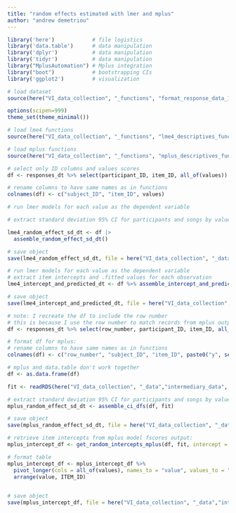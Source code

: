 ```yaml
---
title: "random effects estimated with lmer and mplus"
author: "andrew demetriou"
---
```


```r
library('here')            # file logistics
library('data.table')      # data manipulation
library('dplyr')           # data manipulation
library('tidyr')           # data manipulation
library("MplusAutomation") # Mplus integration
library("boot")            # bootstrapping CIs
library('ggplot2')         # visualization

# load dataset
source(here("VI_data_collection", "_functions", "format_response_data_1.1.R"))

options(scipen=999)
theme_set(theme_minimal())
```


```r
# load lme4 functions
source(here("VI_data_collection", "_functions", "lme4_descriptives_function_1.7.R"))

# load mplus functions
source(here("VI_data_collection", "_functions", "mplus_descriptives_function_1.6.R"))
```

```r
# select only ID columns and values scores
df <- responses_dt %>% select(participant_ID, item_ID, all_of(values))

# rename columns to have same names as in functions
colnames(df) <- c("subject_ID", "item_ID", values)
```

```r
# run lmer models for each value as the dependent variable 

# extract standard deviation 95% CI for participants and songs by value

lme4_random_effect_sd_dt <- df |> 
  assemble_random_effect_sd_dt()

# save object
save(lme4_random_effect_sd_dt, file = here("VI_data_collection", "_data","intermediary_data", "lme4_random_effect_sd_dt.RDS"))
```

```r
# run lmer models for each value as the dependent variable 
# extract item intercepts and .fitted values for each observation
lme4_intercept_and_predicted_dt <- df %>% assemble_intercept_and_predicted_dt()

# save object
save(lme4_intercept_and_predicted_dt, file = here("VI_data_collection", "_data", "intermediary_data", "lme4_intercept_and_predicted_dt.RDS"))
```

```r
# note: I recreate the df to include the row number
# this is because I use the row number to match records from mplus output
df <- responses_dt %>% select(row_number, participant_ID, item_ID, all_of(values))

# format df for mplus:
# rename columns to have same names as in functions
colnames(df) <- c("row_number", "subject_ID", "item_ID", paste0("y", seq(1, 10)))

# mplus and data.table don't work together
df <- as.data.frame(df)
```

```r
fit <- readRDS(here("VI_data_collection", "_data","intermediary_data", "mplus_participant_model_1.0.RDS"))
```

```r
# extract standard deviation 95% CI for participants and songs by value
mplus_random_effect_sd_dt <- assemble_ci_dfs(df, fit)

# save object
save(mplus_random_effect_sd_dt, file = here("VI_data_collection", "_data","intermediary_data", "mplus_random_effect_sd_dt.RDS"))
```

```r
# retrieve item intercepts from mplus model fscores output:
mplus_intercept_df <- get_random_intercepts_mplus(df, fit, intercept = 'item_ID')

# format table
mplus_intercept_df <- mplus_intercept_df %>% 
  pivot_longer(cols = all_of(values), names_to = "value", values_to = "intercept") %>%
  arrange(value, ITEM_ID)
  

# save object
save(mplus_intercept_df, file = here("VI_data_collection", "_data","intermediary_data", "mplus_intercept_df.RDS"))
```




